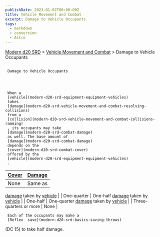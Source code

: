 ```yaml
---
publishDate: 2023-01-02T00:00:00Z
title: Vehicle Movement and Combat
excerpt: Damage to Vehicle Occupants
tags:
  - markdown
  - conversion
  - Astro
---
```


[Modern d20 SRD](/#modernD20) > [Vehicle Movement and Combat](modern-d20-srd-vehicle-movement-and-combat-index) > Damage to Vehicle Occupants

##

     Damage to Vehicle Occupants




     When a
     [vehicle](modern-d20-srd-equipment-equipment-vehicles)
     takes
     [damage](modern-d20-srd-vehicle-movement-and-combat-resolving-collisions)
     from a
     [collision](modern-d20-srd-vehicle-movement-and-combat-collisions-ramming)
     , its occupants may take
     [damage](modern-d20-srd-combat-damage)
     as well. The base amount of
     [damage](modern-d20-srd-combat-damage)
     depends on the
     [cover](modern-d20-srd-combat-cover)
     offered by the
     [vehicle](modern-d20-srd-equipment-equipment-vehicles)
     .

| [Cover](modern-d20-srd-combat-cover) | [Damage](modern-d20-srd-combat-damage) |
| :------------------------------------------------------- | ---------------------------------------------------------: |
| None | Same as
[damage](modern-d20-srd-combat-damage)
taken by
[vehicle](modern-d20-srd-equipment-equipment-vehicles) |
| One-quarter | One-half
[damage](modern-d20-srd-combat-damage)
taken by
[vehicle](modern-d20-srd-equipment-equipment-vehicles) |
| One-half | One-quarter
[damage](modern-d20-srd-combat-damage)
taken by
[vehicle](modern-d20-srd-equipment-equipment-vehicles) |
| Three-quarters or more | None |

     Each of the occupants may make a
     [Reflex  save](modern-d20-srd-basics-saving-throws)
(DC 15) to take half damage.
